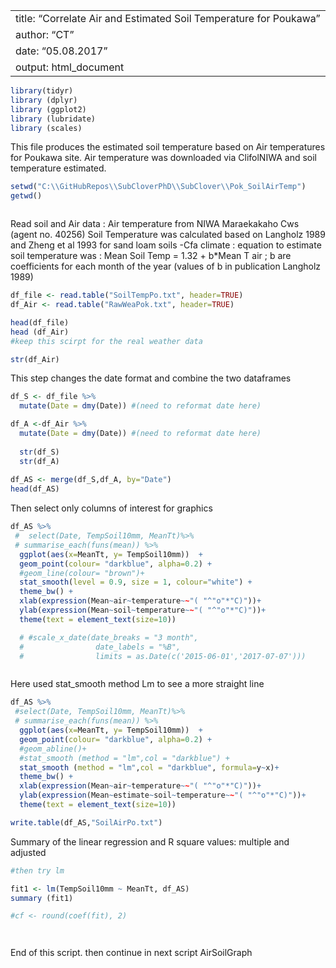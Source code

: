 
---
title: "Correlate Air and Estimated Soil Temperature for Poukawa"
author: "CT"
date: "05.08.2017"
output: html_document
---


```r
library(tidyr)
library (dplyr)
library (ggplot2)
library (lubridate)
library (scales)
```

This file produces the estimated soil temperature based on  Air temperatures for Poukawa site. Air temperature was downloaded via ClifolNIWA and soil temperature estimated. 

```r

setwd("C:\\GitHubRepos\\SubCloverPhD\\SubClover\\Pok_SoilAirTemp")
getwd()



```

Read soil and Air data : Air temperature from NIWA Maraekakaho Cws (agent no. 40256)
Soil Temperature was calculated based on Langholz 1989 and Zheng et al 1993 for sand loam soils -Cfa climate : equation to estimate soil temperature was : Mean Soil Temp = 1.32 + b*Mean T air ; b are coefficients for each month of the year (values of b in publication Langholz 1989)

```r

df_file <- read.table("SoilTempPo.txt", header=TRUE)
df_Air <- read.table("RawWeaPok.txt", header=TRUE)

head(df_file)
head (df_Air)
#keep this scirpt for the real weather data

str(df_Air)
```


This step changes the  date format and combine the two dataframes 

```r

df_S <- df_file %>%
  mutate(Date = dmy(Date)) #(need to reformat date here)

df_A <-df_Air %>%
  mutate(Date = dmy(Date)) #(need to reformat date here)
  
  str(df_S)
  str(df_A)
  
df_AS <- merge(df_S,df_A, by="Date")
head(df_AS)

```


Then select only columns of interest for graphics 
 
```r

df_AS %>%
 #  select(Date, TempSoil10mm, MeanTt)%>%
 # summarise_each(funs(mean)) %>%
  ggplot(aes(x=MeanTt, y= TempSoil10mm))  +
  geom_point(colour= "darkblue", alpha=0.2) +
  #geom_line(colour= "brown")+
  stat_smooth(level = 0.9, size = 1, colour="white") + 
  theme_bw() +
  xlab(expression(Mean~air~temperature~~"( "^"o"*"C)"))+ 
  ylab(expression(Mean~soil~temperature~~"( "^"o"*"C)"))+
  theme(text = element_text(size=10))

  # #scale_x_date(date_breaks = "3 month", 
  #                date_labels = "%B",
  #                limits = as.Date(c('2015-06-01','2017-07-07')))



```

Here used stat_smooth method Lm to see a more straight line 


```r

df_AS %>%
 #select(Date, TempSoil10mm, MeanTt)%>%
 # summarise_each(funs(mean)) %>%
  ggplot(aes(x=MeanTt, y= TempSoil10mm))  +
  geom_point(colour= "darkblue", alpha=0.2) +
  #geom_abline()+
  #stat_smooth (method = "lm",col = "darkblue") +
  stat_smooth (method = "lm",col = "darkblue", formula=y~x)+
  theme_bw() +
  xlab(expression(Mean~air~temperature~~"( "^"o"*"C)"))+
  ylab(expression(Mean~estimate~soil~temperature~~"( "^"o"*"C)"))+
  theme(text = element_text(size=10))

write.table(df_AS,"SoilAirPo.txt")


```

Summary of  the linear regression  and R square values: multiple and adjusted 
```r


#then try lm 

fit1 <- lm(TempSoil10mm ~ MeanTt, df_AS)
summary (fit1)

#cf <- round(coef(fit), 2)




```





End of this script.
then continue in next script AirSoilGraph


